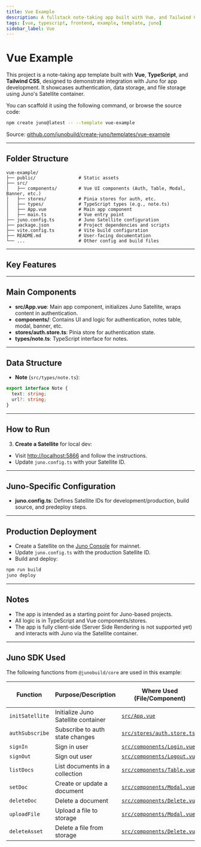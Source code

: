 ```yaml
---
title: Vue Example
description: A fullstack note-taking app built with Vue, and Tailwind CSS using Juno for authentication, data, and file storage.
tags: [vue, typescript, frontend, example, template, juno]
sidebar_label: Vue
---
```


# Vue Example

This project is a note-taking app template built with **Vue**, **TypeScript**, and **Tailwind CSS**, designed to demonstrate integration with Juno for app development. It showcases authentication, data storage, and file storage using Juno's Satellite container.

You can scaffold it using the following command, or browse the source code:

```bash
npm create juno@latest -- --template vue-example
```

Source: [github.com/junobuild/create-juno/templates/vue-example](https://github.com/junobuild/create-juno/tree/main/templates/vue-example)

---

## Folder Structure

```
vue-example/
├── public/                # Static assets
├── src/
│   ├── components/        # Vue UI components (Auth, Table, Modal, Banner, etc.)
│   ├── stores/            # Pinia stores for auth, etc.
│   ├── types/             # TypeScript types (e.g., note.ts)
│   ├── App.vue            # Main app component
│   ├── main.ts            # Vue entry point
├── juno.config.ts         # Juno Satellite configuration
├── package.json           # Project dependencies and scripts
├── vite.config.ts         # Vite build configuration
├── README.md              # User-facing documentation
└── ...                    # Other config and build files
```

---

## Key Features


<KeyFeatures />

---

## Main Components

- **src/App.vue**: Main app component, initializes Juno Satellite, wraps content in authentication.
- **components/**: Contains UI and logic for authentication, notes table, modal, banner, etc.
- **stores/auth.store.ts**: Pinia store for authentication state.
- **types/note.ts**: TypeScript interface for notes.

---

## Data Structure

- **Note** (`src/types/note.ts`):

```ts
export interface Note {
  text: string;
  url?: string;
}
```

---

## How to Run


<HowToStart />

3. **Create a Satellite** for local dev:

- Visit [http://localhost:5866](http://localhost:5866) and follow the instructions.
- Update `juno.config.ts` with your Satellite ID.


<HowToRun />

---

## Juno-Specific Configuration

- **juno.config.ts**: Defines Satellite IDs for development/production, build source, and predeploy steps.

---

## Production Deployment

- Create a Satellite on the [Juno Console](https://juno.build) for mainnet.
- Update `juno.config.ts` with the production Satellite ID.
- Build and deploy:

```bash
npm run build
juno deploy
```

---

## Notes

- The app is intended as a starting point for Juno-based projects.
- All logic is in TypeScript and Vue components/stores.
- The app is fully client-side (Server Side Rendering is not supported yet) and interacts with Juno via the Satellite container.

---

## Juno SDK Used

The following functions from `@junobuild/core` are used in this example:

| Function        | Purpose/Description                 | Where Used (File/Component)                                                                                                       | Juno Docs/Source Reference                                                             |
| --------------- | ----------------------------------- | --------------------------------------------------------------------------------------------------------------------------------- | -------------------------------------------------------------------------------------- |
| `initSatellite` | Initialize Juno Satellite container | [`src/App.vue`](https://github.com/junobuild/create-juno/blob/main/templates/vue-example/src/App.vue)                             | [initSatellite](https://juno.build/docs/setup-the-sdk#initialization)                  |
| `authSubscribe` | Subscribe to auth state changes     | [`src/stores/auth.store.ts`](https://github.com/junobuild/create-juno/blob/main/templates/vue-example/src/stores/auth.store.ts)   | [authSubscribe](https://juno.build/docs/build/authentication/development#subscription) |
| `signIn`        | Sign in user                        | [`src/components/Login.vue`](https://github.com/junobuild/create-juno/blob/main/templates/vue-example/src/components/Login.vue)   | [signIn](https://juno.build/docs/build/authentication/development#sign-in)             |
| `signOut`       | Sign out user                       | [`src/components/Logout.vue`](https://github.com/junobuild/create-juno/blob/main/templates/vue-example/src/components/Logout.vue) | [signOut](https://juno.build/docs/build/authentication/development#sign-out)           |
| `listDocs`      | List documents in a collection      | [`src/components/Table.vue`](https://github.com/junobuild/create-juno/blob/main/templates/vue-example/src/components/Table.vue)   | [listDocs](https://juno.build/docs/build/datastore/development#list-documents)         |
| `setDoc`        | Create or update a document         | [`src/components/Modal.vue`](https://github.com/junobuild/create-juno/blob/main/templates/vue-example/src/components/Modal.vue)   | [setDoc](https://juno.build/docs/build/datastore/development#add-a-document)           |
| `deleteDoc`     | Delete a document                   | [`src/components/Delete.vue`](https://github.com/junobuild/create-juno/blob/main/templates/vue-example/src/components/Delete.vue) | [deleteDoc](https://juno.build/docs/build/datastore/development#delete-a-document)     |
| `uploadFile`    | Upload a file to storage            | [`src/components/Modal.vue`](https://github.com/junobuild/create-juno/blob/main/templates/vue-example/src/components/Modal.vue)   | [uploadFile](https://juno.build/docs/build/storage/development#upload-asset)           |
| `deleteAsset`   | Delete a file from storage          | [`src/components/Delete.vue`](https://github.com/junobuild/create-juno/blob/main/templates/vue-example/src/components/Delete.vue) | [deleteAsset](https://juno.build/docs/build/storage/development#delete-asset)          |
